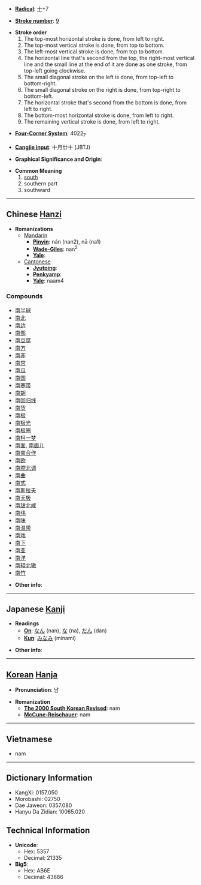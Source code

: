 * '''[[Wiktionary:Chinese radical index| Radical]]''': [[Wiktionary:Chinese radical index 十|十]]+7

* '''[[Wiktionary:Chinese total strokes index|Stroke number]]''': [[Wiktionary:Chinese total strokes index 9|9]]

*'''Stroke order'''
*# The top-most horizontal stroke is done, from left to right.
*# The top-most vertical stroke is done, from top to bottom.
*# The left-most vertical stroke is done, from top to bottom.
*# The horizontal line that's second from the top, the right-most vertical line and the small line at the end of it are done as one stroke, from top-left going clockwise.
*# The small diagonal stroke on the left is done, from top-left to bottom-right.
*# The small diagonal stroke on the right is done, from top-right to bottom-left.
*# The horizontal stroke that's second from the bottom is done, from left to right.
*# The bottom-most horizontal stroke is done, from left to right.
*# The remaining vertical stroke is done, from left to right.

* '''[[Wiktionary:Chinese four corner index|Four-Corner System]]''': 4022<sub>7</sub>

* '''[[Wiktionary:Chinese Cangjie index|Cangjie input]]''': 十月廿十 (JBTJ)

* '''Graphical Significance and Origin''': 

* '''Common Meaning'''
*# [[south]]
*# southern part
*# southward

----

== Chinese [[Hanzi]] ==

* '''Romanizations'''
** [[Mandarin]]
*** '''[[Pinyin]]''': nán (nan2), nā (na1)
*** '''[[Wade-Giles]]''': nan<sup>2</sup>
*** '''[[Yale]]''': 
**[[Cantonese]]
***'''[[Jyutping]]''':
***'''[[Penkyamp]]''': 
***'''[[Yale]]''': naam4

===Compounds===
*[[南半球]]
*[[南北]]
*[[南边]]
*[[南部]]
*[[南豆腐]]
*[[南方]]
*[[南非]]
*[[南宫]]
*[[南瓜]]
*[[南国]]
*[[南寒带]]
*[[南胡]]
*[[南回归线]]
*[[南货]]
*[[南极]]
*[[南极光]]
*[[南极圈]]
*[[南柯一梦]]
*[[南面]], [[南面儿]]
*[[南南合作]]
*[[南欧]]
*[[南腔北调]]
*[[南曲]]
*[[南式]]
*[[南斯拉夫]]
*[[南天极]]
*[[南甜北咸]]
*[[南纬]]
*[[南味]]
*[[南温带]]
*[[南戏]]
*[[南下]]
*[[南亚]]
*[[南洋]]
*[[南辕北辙]]
*[[南竹]]

* '''Other info''': 

----

== Japanese [[Kanji]] ==

* '''Readings'''
** '''[[On]]''': [[なん]] (nan), [[な]] (na), [[だん]] (dan)
** '''[[Kun]]''': [[みなみ]] (minami)

* '''Other info''':  

----

== [[Korean]] [[Hanja]] ==

* '''Pronunciation''': 남

* '''Romanization'''
** '''[[The 2000 South Korean Revised Romanization|The 2000 South Korean Revised]]''': nam
** '''[[McCune-Reischauer]]''': nam

----

==Vietnamese==

*nam

----

== Dictionary Information ==

* KangXi: 0157.050
* Morobashi: 02750
* Dae Jaweon: 0357.080
* Hanyu Da Zidian: 10065.020

== Technical Information ==

* '''Unicode''':
** Hex: 5357
** Decimal: 21335
* '''Big5''':
** Hex: AB6E
** Decimal: 43886